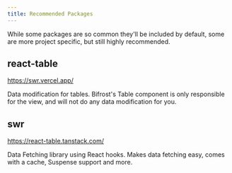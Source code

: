 ```yaml
---
title: Recommended Packages
---
```


While some packages are so common they'll be included by default, some are more project specific, but still highly recommended.

## react-table

https://swr.vercel.app/

Data modification for tables. Bifrost's Table component is only responsible for the view, and will not do any data modification for you.

## swr

https://react-table.tanstack.com/

Data Fetching library using React hooks. Makes data fetching easy, comes with a cache, Suspense support and more.